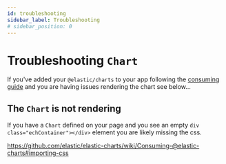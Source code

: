 ```yaml
---
id: troubleshooting
sidebar_label: Troubleshooting
# sidebar_position: 0
---
```


# Troubleshooting `Chart`

If you've added your `@elastic/charts` to your app following the [consuming guide](./intro.md) and you are having issues rendering the chart see below...

## The `Chart` is not rendering

If you have a `Chart` defined on your page and you see an empty `div class="echContainer"></div>` element you are likely missing the css.

https://github.com/elastic/elastic-charts/wiki/Consuming-@elastic-charts#importing-css
